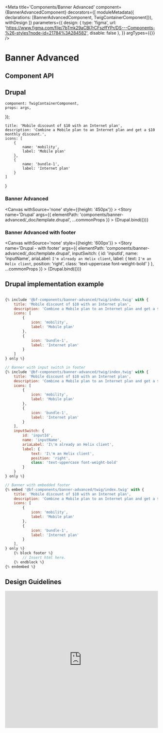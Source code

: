 
<Meta
    title='Components/Banner Advanced'
    component={BannerAdvancedComponent}
    decorators={[
        moduleMetadata({ declarations: [BannerAdvancedComponent, TwigContainerComponent]}),
        withDesign
    ]}
    parameters={{
        design: {
            type: 'figma',
            url: 'https://www.figma.com/file/7bTmk29aCBl7rCFszffYPr/DS---Components-%26-styles?node-id=21784%3A284582',
            disable: false
        },
    }}
    argTypes={{}}
/>

# Banner Advanced

## Component API

<ArgsTable of={BannerAdvancedComponent} />


## Drupal

    component: TwigContainerComponent,
    props: args,
});

    title: 'Mobile discount of $10 with an Internet plan',
    description: 'Combine a Mobile plan to an Internet plan and get a $10 monthly discount.',
    icons: [
        {
            name: 'mobility',
            label: 'Mobile plan'
        },
        {
            name: 'bundle-1',
            label: 'Internet plan'
        }
    ]
}

### Banner Advanced

<Canvas withSource='none' style={{height: '450px'}} >
    <Story
        name='Drupal'
        args={{
            elementPath: 'components/banner-advanced/_doc/template.drupal',
            ...commonProps
        }}
        >
        {Drupal.bind({})}
    </Story>
</Canvas>

### Banner Advanced with footer

<Canvas withSource='none' style={{height: '600px'}} >
    <Story
        name='Drupal - with footer'
        args={{
            elementPath: 'components/banner-advanced/_doc/template.drupal',
            inputSwitch: {
                id: 'inputId',
                name: 'inputName',
                ariaLabel: `I'm already an Helix client`,
                label: {
                    text: `I'm an Helix client`,
                    position: 'right',
                    class: 'text-uppercase font-weight-bold'
                }
            },
            ...commonProps
        }}
    >
        {Drupal.bind({})}
    </Story>
</Canvas>

## Drupal implementation example

```jsx

{% include '@bf-components/banner-advanced/twig/index.twig' with {
    title: 'Mobile discount of $10 with an Internet plan',
    description: 'Combine a Mobile plan to an Internet plan and get a $10 monthly discount.',
    icons: [
        {
            icon: 'mobility',
            label: 'Mobile plan'
        },
        {
            icon: 'bundle-1',
            label: 'Internet plan'
        }
    ]
} only %}

// Banner with input switch in footer
{% include '@bf-components/banner-advanced/twig/index.twig' with {
    title: 'Mobile discount of $10 with an Internet plan',
    description: 'Combine a Mobile plan to an Internet plan and get a $10 monthly discount.',
    icons: [
        {
            icon: 'mobility',
            label: 'Mobile plan'
        },
        {
            icon: 'bundle-1',
            label: 'Internet plan'
        }
    ],
    inputSwitch: {
        id: 'inputId',
        name: 'inputName',
        ariaLabel: 'I\'m already an Helix client',
        label: {
            text: 'I\'m an Helix client',
            position: 'right',
            class: 'text-uppercase font-weight-bold'
        }
    }
} only %}

// Banner with embedded footer
{% embed '@bf-components/banner-advanced/twig/index.twig' with {
    title: 'Mobile discount of $10 with an Internet plan',
    description: 'Combine a Mobile plan to an Internet plan and get a $10 monthly discount.',
    icons: [
        {
            icon: 'mobility',
            label: 'Mobile plan'
        },
        {
            icon: 'bundle-1',
            label: 'Internet plan'
        }
    ],
} only %}
    {% block footer %}
        // Insert html here.
    {% endblock %}
{% endembed %}
```

## Design Guidelines

<iframe width='100%' height='450' src='https://www.figma.com/embed?embed_host=share&url=https%3A%2F%2Fwww.figma.com%2Ffile%2F7bTmk29aCBl7rCFszffYPr%2FDS---Components-%26-styles%3Fnode-id%3D21784%3A284582' frameBorder='0' allowFullScreen></iframe>
